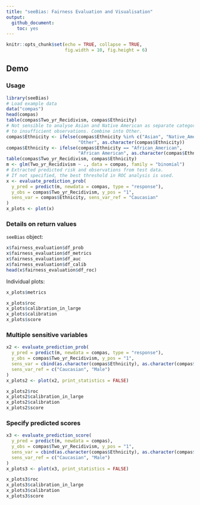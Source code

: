 ```yaml
---
title: "seeBias: Fairness Evaluation and Visualisation"
output: 
  github_document:
    toc: yes
---
```


```r
knitr::opts_chunk$set(echo = TRUE, collapse = TRUE, 
                      fig.width = 10, fig.height = 6)
```

## Demo

### Usage

```r
library(seeBias)
# Load example data
data("compas")
head(compas)
table(compas$Two_yr_Recidivism, compas$Ethnicity)
# Not sensible to analyse Asian and Native American as separate categories due
# to insufficient observations. Combine into Other.
compas$Ethnicity <- ifelse(compas$Ethnicity %in% c("Asian", "Native_American"),
                           "Other", as.character(compas$Ethnicity))
compas$Ethnicity <- ifelse(compas$Ethnicity == "African_American",
                           "African American", as.character(compas$Ethnicity))
table(compas$Two_yr_Recidivism, compas$Ethnicity)
m <- glm(Two_yr_Recidivism ~ ., data = compas, family = "binomial")
# Extracted predicted risk and observations from test data.
# If not specified, the best threshold in ROC analysis is used.
x <- evaluate_prediction_prob(
  y_pred = predict(m, newdata = compas, type = "response"), 
  y_obs = compas$Two_yr_Recidivism, y_pos = "1",
  sens_var = compas$Ethnicity, sens_var_ref = "Caucasian"
)
x_plots <- plot(x)
```

### Details on return values

`seeBias` object:

```r
x$fairness_evaluation$df_prob
x$fairness_evaluation$df_metrics
x$fairness_evaluation$df_auc
x$fairness_evaluation$df_calib
head(x$fairness_evaluation$df_roc)
```

Individual plots:

```r
x_plots$metrics
```

```r
x_plots$roc
x_plots$calibration_in_large
x_plots$calibration
x_plots$score
```

### Multiple sensitive variables

```r
x2 <- evaluate_prediction_prob(
  y_pred = predict(m, newdata = compas, type = "response"), 
  y_obs = compas$Two_yr_Recidivism, y_pos = "1",
  sens_var = cbind(as.character(compas$Ethnicity), as.character(compas$Sex)), 
  sens_var_ref = c("Caucasian", "Male")
)
x_plots2 <- plot(x2, print_statistics = FALSE)
```

```r
x_plots2$roc
x_plots2$calibration_in_large
x_plots2$calibration
x_plots2$score
```

### Specify predicted scores

```r
x3 <- evaluate_prediction_score(
  y_pred = predict(m, newdata = compas), 
  y_obs = compas$Two_yr_Recidivism, y_pos = "1",
  sens_var = cbind(as.character(compas$Ethnicity), as.character(compas$Sex)), 
  sens_var_ref = c("Caucasian", "Male")
)
x_plots3 <- plot(x3, print_statistics = FALSE)
```

```r
x_plots3$roc
x_plots3$calibration_in_large
x_plots3$calibration
x_plots3$score
```
